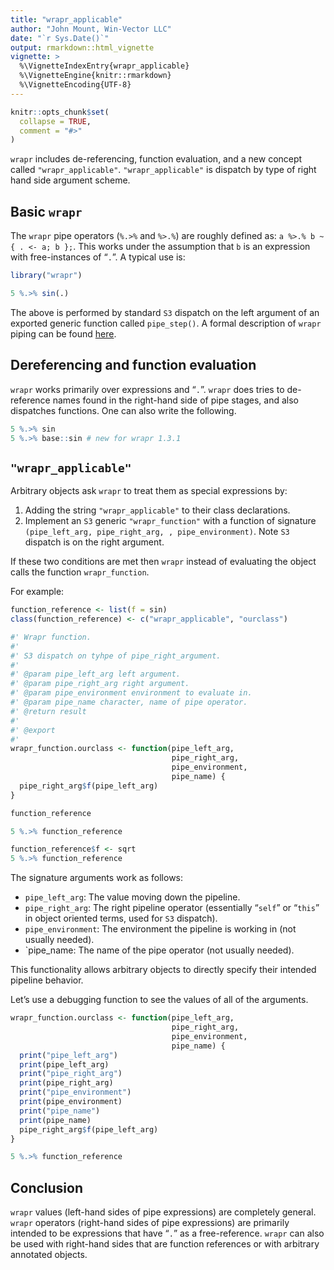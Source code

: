 ```yaml
---
title: "wrapr_applicable"
author: "John Mount, Win-Vector LLC"
date: "`r Sys.Date()`"
output: rmarkdown::html_vignette
vignette: >
  %\VignetteIndexEntry{wrapr_applicable}
  %\VignetteEngine{knitr::rmarkdown}
  %\VignetteEncoding{UTF-8}
---
```


```r
knitr::opts_chunk$set(
  collapse = TRUE,
  comment = "#>"
)
```

`wrapr` includes de-referencing, function evaluation, and a new concept called `"wrapr_applicable"`.  `"wrapr_applicable"` is dispatch by type of right hand side argument scheme.

## Basic `wrapr`

The `wrapr` pipe operators (`%.>%` and `%>.%`) are roughly defined as: `a %>.% b ~ { . <- a; b };`.  This works under the assumption that `b` is an expression with free-instances of "`.`".  A typical use is:

```r
library("wrapr")

5 %.>% sin(.)
```

The above is performed by standard `S3` dispatch on the left argument of an exported generic function called `pipe_step()`.  A formal description of `wrapr` piping can be found [here](https://github.com/WinVector/wrapr/blob/master/extras/wrapr_pipe.pdf).

## Dereferencing and function evaluation

`wrapr` works primarily over expressions and "`.`".  `wrapr` does tries to de-reference names found in the right-hand side of pipe stages, and also dispatches functions.  One can also write the following.

```r
5 %.>% sin
5 %.>% base::sin # new for wrapr 1.3.1
```

## `"wrapr_applicable"`

Arbitrary objects ask `wrapr` to treat them as special expressions by:

  1. Adding the string `"wrapr_applicable"` to their class declarations.
  2. Implement an `S3` generic `"wrapr_function"` with a function of signature `(pipe_left_arg, pipe_right_arg, , pipe_environment)`.  Note `S3` dispatch is on the right argument.
  
If these two conditions are met then `wrapr` instead of evaluating the object calls the function `wrapr_function`.

For example:

```r
function_reference <- list(f = sin)
class(function_reference) <- c("wrapr_applicable", "ourclass")

#' Wrapr function.
#'
#' S3 dispatch on tyhpe of pipe_right_argument.
#'
#' @param pipe_left_arg left argument.
#' @param pipe_right_arg right argument.
#' @param pipe_environment environment to evaluate in.
#' @param pipe_name character, name of pipe operator.
#' @return result
#'
#' @export
#'
wrapr_function.ourclass <- function(pipe_left_arg, 
                                    pipe_right_arg,
                                    pipe_environment,
                                    pipe_name) {
  pipe_right_arg$f(pipe_left_arg)
}

function_reference

5 %.>% function_reference

function_reference$f <- sqrt
5 %.>% function_reference
```

The signature arguments work as follows:

  * `pipe_left_arg`: The value moving down the pipeline.
  * `pipe_right_arg`: The right pipeline operator (essentially "`self`" or "`this`" in object oriented terms, used for `S3` dispatch).
  * `pipe_environment`: The environment the pipeline is working in (not usually needed).
  * `pipe_name\: The name of the pipe operator (not usually needed).

This functionality allows arbitrary objects to directly specify their intended pipeline behavior.

Let's use a debugging function to see the values of all of the arguments.

```r
wrapr_function.ourclass <- function(pipe_left_arg, 
                                    pipe_right_arg,
                                    pipe_environment,
                                    pipe_name) {
  print("pipe_left_arg")
  print(pipe_left_arg)
  print("pipe_right_arg")
  print(pipe_right_arg)
  print("pipe_environment")
  print(pipe_environment)
  print("pipe_name")
  print(pipe_name)
  pipe_right_arg$f(pipe_left_arg)
}

5 %.>% function_reference
```



## Conclusion

`wrapr` values (left-hand sides of pipe expressions) are completely general.
`wrapr` operators (right-hand sides of pipe expressions) are primarily intended to be expressions that have "`.`" as a free-reference.  `wrapr` can also be used with right-hand sides that are function references or with arbitrary annotated objects.


